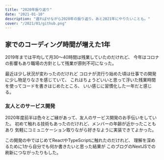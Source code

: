 ```yaml
---
title: "2020年振り返り"
date: "2021-01-10"
description: "遅ればせながら2020年の振り返り。あと2021年にやりたいことも。"
cover: "/2021/01/github.png"
---
```


## 家でのコーディング時間が増えた1年

2019年までは平均して月30〜40時間は残業していたのだけれど、
今年はコロナの影響もあり職場の方針として残業が原則不可になった。

最近は少し状況が変わったのだけれど
コロナが流行り始めた頃は仕事での開発に少し物足りなさを感じていて、
これはちょうどいいと思って浮いた残業時間を使ってコードを書きはじめたところ、
いい感じに習慣化した一年だと感じる。

### 友人とのサービス開発

2020年度前半は色々とご縁があって、友人のサービス開発のお手伝いをしていた。
初めて触れる技術もあったのだけれど、メンバーの年齢が近かったこともあり
気軽にコミュニケーション取りながら好きなように実装できてよかった。

この開発の中ではじめてReactやTypeScriptに触れたのだけれど、
理解を深めるために1から自分でも何か書きたいと思った結果が
このブログのNextJSでの刷新につながったりもした。





